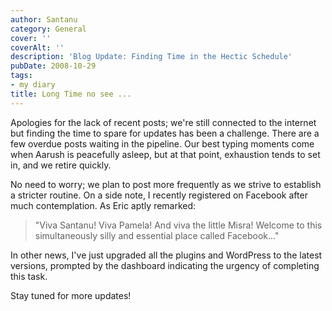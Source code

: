 ```yaml
---
author: Santanu
category: General
cover: ''
coverAlt: ''
description: 'Blog Update: Finding Time in the Hectic Schedule'
pubDate: 2008-10-29
tags:
- my diary
title: Long Time no see ...
---
```


Apologies for the lack of recent posts; we're still connected to the internet but finding the time to spare for updates has been a challenge. There are a few overdue posts waiting in the pipeline. Our best typing moments come when Aarush is peacefully asleep, but at that point, exhaustion tends to set in, and we retire quickly.

No need to worry; we plan to post more frequently as we strive to establish a stricter routine. On a side note, I recently registered on Facebook after much contemplation. As Eric aptly remarked:

> "Viva Santanu! Viva Pamela! And viva the little Misra! Welcome to this simultaneously silly and essential place called Facebook..."

In other news, I've just upgraded all the plugins and WordPress to the latest versions, prompted by the dashboard indicating the urgency of completing this task.

Stay tuned for more updates!